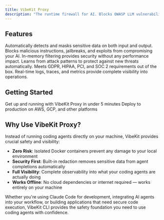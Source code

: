 ```yaml
---
title: VibeKit Proxy
description: "The runtime firewall for AI. Blocks OWASP LLM vulnerabilities in real time (prompt injection, data leaks, insecure outputs). Tiny, fast model — <50ms latency overhead built into the proxy. Drop-in middleware, simple, universal, compliance-ready."
---
```


## Features

<CardGroup cols={2}>
  <Card title="Real-Time Data Redaction" icon="shield-check" color="#888">
    Automatically detects and masks sensitive data on both input and output.
  </Card>
  <Card title="Prompt Injection Defense" icon="shield" color="#888">
    Blocks malicious instructions, jailbreaks, and exploits from compromising your AI.
  </Card>
  <Card title="Zero Latency" icon="bolt" color="#888">
    In-memory filtering provides security without any performance impact.
  </Card>
  <Card title="AI Threat Intelligence" icon="brain" color="#888">
    Learns from attack patterns to protect against new threats automatically.
  </Card>
  <Card title="Compliance-Ready" icon="check" color="#888">
    Meets GDPR, HIPAA, PCI, and SOC 2 requirements out of the box.
  </Card>
  <Card title="Observability" icon="chart-line" color="#888">
    Real-time logs, traces, and metrics provide complete visibility into operations.
  </Card>
</CardGroup>

## Getting Started

<CardGroup cols={2}>
  <Card
    title="Quickstart"
    icon="rocket"
    href="/proxy/quickstart"
    color="#888"
  >
    Get up and running with VibeKit Proxy in under 5 minutes
  </Card>
  <Card
    title="Deployment"
    icon="cloud"
    href="/proxy/deployment"
    color="#888"
  >
    Deploy to production on AWS, GCP, and other platforms
  </Card>
</CardGroup>

## Why Use VibeKit Proxy?

Instead of running coding agents directly on your machine, VibeKit provides crucial safety and visibility:

- **Zero Risk**: Isolated Docker containers prevent any damage to your local environment
- **Security First**: Built-in redaction removes sensitive data from agent completions automatically  
- **Full Visibility**: Complete observability into what your coding agents are actually doing
- **Works Offline**: No cloud dependencies or internet required — works entirely on your machine

Whether you're using Claude Code for development, integrating AI agents into your workflow, or building applications that need secure code execution, VibeKit CLI provides the safety foundation you need to use coding agents with confidence.